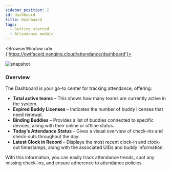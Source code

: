 ```yaml
---
sidebar_position: 2
id: dashboard
title: Dashboard
tags:
  - Getting started
  - Attendance module
---
```



<BrowserWindow url={'https://owlfaceid.nanqing.cloud/attendance/dashboard'}>

![snapshot](/assets/attendance/dashboard.png)

</BrowserWindow>

### Overview

The Dashboard is your go-to center for tracking attendance, offering:

- **Total active teams** – This shows how many teams are currently active in the system.
- **Expired Buddy Licenses** – Indicates the number of buddy licenses that need renewal.
- **Binding Buddies** – Provides a list of buddies connected to specific devices, along with their online or offline status.
- **Today’s Attendance Status** – Gives a visual overview of check-ins and check-outs throughout the day.
- **Latest Clock in Record** – Displays the most recent clock-in and clock-out timestamps, along with the associated UIDs and buddy information.

With this information, you can easily track attendance trends, spot any missing check-ins, and ensure adherence to attendance policies.
